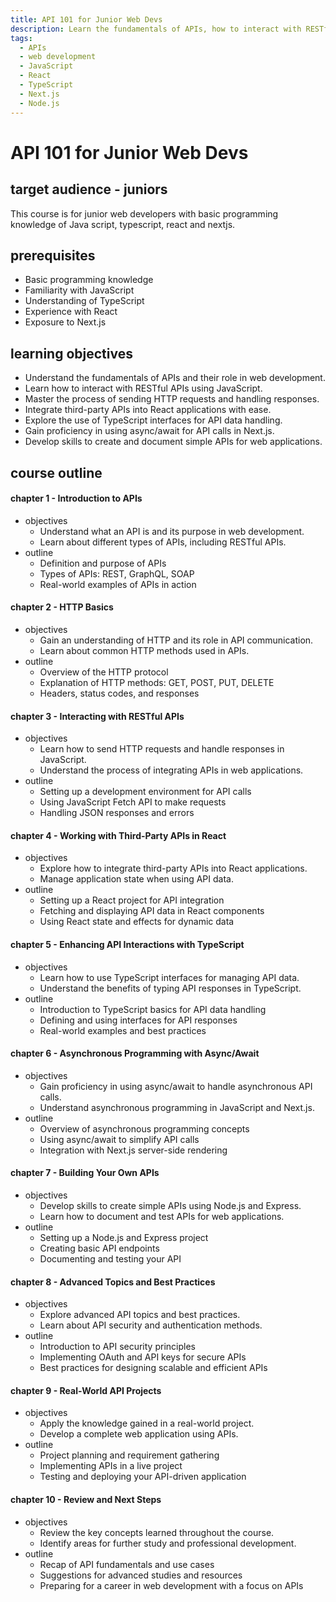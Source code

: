 ```yaml
---
title: API 101 for Junior Web Devs
description: Learn the fundamentals of APIs, how to interact with RESTful APIs, and integrate them into React applications using JavaScript and TypeScript.
tags:
  - APIs
  - web development
  - JavaScript
  - React
  - TypeScript
  - Next.js
  - Node.js
---
```


# API 101 for Junior Web Devs

## target audience - juniors
This course is for junior web developers with basic programming knowledge of Java script, typescript, react and nextjs.

## prerequisites

- Basic programming knowledge
- Familiarity with JavaScript
- Understanding of TypeScript
- Experience with React
- Exposure to Next.js

## learning objectives

- Understand the fundamentals of APIs and their role in web development.
- Learn how to interact with RESTful APIs using JavaScript.
- Master the process of sending HTTP requests and handling responses.
- Integrate third-party APIs into React applications with ease.
- Explore the use of TypeScript interfaces for API data handling.
- Gain proficiency in using async/await for API calls in Next.js.
- Develop skills to create and document simple APIs for web applications.

## course outline
#### chapter 1 - Introduction to APIs
- objectives
  - Understand what an API is and its purpose in web development.
  - Learn about different types of APIs, including RESTful APIs.
- outline
  - Definition and purpose of APIs
  - Types of APIs: REST, GraphQL, SOAP
  - Real-world examples of APIs in action

#### chapter 2 - HTTP Basics
- objectives
  - Gain an understanding of HTTP and its role in API communication.
  - Learn about common HTTP methods used in APIs.
- outline
  - Overview of the HTTP protocol
  - Explanation of HTTP methods: GET, POST, PUT, DELETE
  - Headers, status codes, and responses

#### chapter 3 - Interacting with RESTful APIs
- objectives
  - Learn how to send HTTP requests and handle responses in JavaScript.
  - Understand the process of integrating APIs in web applications.
- outline
  - Setting up a development environment for API calls
  - Using JavaScript Fetch API to make requests
  - Handling JSON responses and errors

#### chapter 4 - Working with Third-Party APIs in React
- objectives
  - Explore how to integrate third-party APIs into React applications.
  - Manage application state when using API data.
- outline
  - Setting up a React project for API integration
  - Fetching and displaying API data in React components
  - Using React state and effects for dynamic data

#### chapter 5 - Enhancing API Interactions with TypeScript
- objectives
  - Learn how to use TypeScript interfaces for managing API data.
  - Understand the benefits of typing API responses in TypeScript.
- outline
  - Introduction to TypeScript basics for API data handling
  - Defining and using interfaces for API responses
  - Real-world examples and best practices

#### chapter 6 - Asynchronous Programming with Async/Await
- objectives
  - Gain proficiency in using async/await to handle asynchronous API calls.
  - Understand asynchronous programming in JavaScript and Next.js.
- outline
  - Overview of asynchronous programming concepts
  - Using async/await to simplify API calls
  - Integration with Next.js server-side rendering

#### chapter 7 - Building Your Own APIs
- objectives
  - Develop skills to create simple APIs using Node.js and Express.
  - Learn how to document and test APIs for web applications.
- outline
  - Setting up a Node.js and Express project
  - Creating basic API endpoints
  - Documenting and testing your API

#### chapter 8 - Advanced Topics and Best Practices
- objectives
  - Explore advanced API topics and best practices.
  - Learn about API security and authentication methods.
- outline
  - Introduction to API security principles
  - Implementing OAuth and API keys for secure APIs
  - Best practices for designing scalable and efficient APIs

#### chapter 9 - Real-World API Projects
- objectives
  - Apply the knowledge gained in a real-world project.
  - Develop a complete web application using APIs.
- outline
  - Project planning and requirement gathering
  - Implementing APIs in a live project
  - Testing and deploying your API-driven application

#### chapter 10 - Review and Next Steps
- objectives
  - Review the key concepts learned throughout the course.
  - Identify areas for further study and professional development.
- outline
  - Recap of API fundamentals and use cases
  - Suggestions for advanced studies and resources
  - Preparing for a career in web development with a focus on APIs
